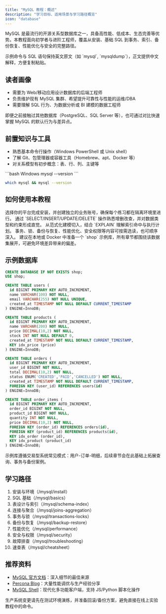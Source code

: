 ```yaml
---
title: "MySQL 教程：概述"
description: "学习目标、适用场景与学习路径概览"
icon: "database"
---
```


MySQL 是最流行的开源关系型数据库之一，具备高性能、低成本、生态完善等优势。本教程面向初学者与进阶工程师，覆盖从安装、基础 SQL 到事务、索引、备份恢复、性能优化与安全的完整路径。

<Info>
示例命令与 SQL 语句保持英文原文（如 `mysql`, `mysqldump`），正文提供中文解释，方便复制粘贴。
</Info>

## 读者画像

- 需要为 Web/移动应用设计数据库的后端工程师
- 负责维护现有 MySQL 集群、希望提升可靠性与性能的运维/DBA
- 需要理解 SQL 行为、为数据分析或 BI 建模的数据工程师

<Note>
即便之前接触过其他数据库（PostgreSQL、SQL Server 等），也可通过对比快速掌握 MySQL 的默认行为与差异点。
</Note>

## 前置知识与工具

- 熟悉基本命令行操作（Windows PowerShell 或 Unix shell）
- 了解 Git、包管理器或容器工具（Homebrew、apt、Docker 等）
- 对关系模型有初步概念：表、行、列、主键等

<CodeGroup>
  ```bash Windows
  mysql --version
  ```

  ```bash macOS/Linux
  which mysql && mysql --version
  ```
</CodeGroup>

## 如何使用本教程

<Steps>
  <Step title="安装与环境">
    选择你的平台完成安装，并创建独立的业务账号，确保每个练习都在隔离环境里进行。
  </Step>
  <Step title="SQL 基础">
    通过 `SELECT/INSERT/UPDATE/DELETE` 操作熟悉增删改查，并对数据类型和约束形成直觉。
  </Step>
  <Step title="表设计与索引">
    从范式化建模切入，结合 `EXPLAIN` 理解索引命中与执行计划。
  </Step>
  <Step title="进阶主题">
    事务、锁、备份与恢复、性能优化、安全权限等内容可按需选读，也可顺序深入。
  </Step>
</Steps>

<Tip>
建议在本地或 Docker 中准备一个 `shop` 示例库，所有章节都围绕该数据集展开，可避免环境差异带来的偏差。
</Tip>

## 示例数据库

```sql
CREATE DATABASE IF NOT EXISTS shop;
USE shop;

CREATE TABLE users (
  id BIGINT PRIMARY KEY AUTO_INCREMENT,
  name VARCHAR(100) NOT NULL,
  email VARCHAR(255) NOT NULL UNIQUE,
  created_at TIMESTAMP NOT NULL DEFAULT CURRENT_TIMESTAMP
) ENGINE=InnoDB;

CREATE TABLE products (
  id BIGINT PRIMARY KEY AUTO_INCREMENT,
  name VARCHAR(200) NOT NULL,
  price DECIMAL(10,2) NOT NULL,
  stock INT NOT NULL DEFAULT 0,
  created_at TIMESTAMP NOT NULL DEFAULT CURRENT_TIMESTAMP,
  KEY idx_price (price)
) ENGINE=InnoDB;

CREATE TABLE orders (
  id BIGINT PRIMARY KEY AUTO_INCREMENT,
  user_id BIGINT NOT NULL,
  total DECIMAL(10,2) NOT NULL,
  status ENUM('CREATED','PAID','CANCELLED') NOT NULL,
  created_at TIMESTAMP NOT NULL DEFAULT CURRENT_TIMESTAMP,
  FOREIGN KEY (user_id) REFERENCES users(id)
) ENGINE=InnoDB;

CREATE TABLE order_items (
  id BIGINT PRIMARY KEY AUTO_INCREMENT,
  order_id BIGINT NOT NULL,
  product_id BIGINT NOT NULL,
  quantity INT NOT NULL,
  price DECIMAL(10,2) NOT NULL,
  FOREIGN KEY (order_id) REFERENCES orders(id),
  FOREIGN KEY (product_id) REFERENCES products(id),
  KEY idx_order (order_id),
  KEY idx_product (product_id)
) ENGINE=InnoDB;
```

<Note>
示例库遵循交易型系统常见模式：用户-订单-明细，后续章节会在此基础上拓展查询、事务与备份案例。
</Note>

## 学习路径

1. 安装与环境（/mysql/install）
2. SQL 基础（/mysql/basics）
3. 表设计与索引（/mysql/schema-index）
4. 连接与聚合（/mysql/joins-aggregation）
5. 事务与锁（/mysql/transactions-locks）
6. 备份与恢复（/mysql/backup-restore）
7. 性能优化（/mysql/performance）
8. 安全与权限（/mysql/security）
9. 故障排查（/mysql/troubleshooting）
10. 速查表（/mysql/cheatsheet）

## 推荐资料

- [MySQL 官方文档](https://dev.mysql.com/doc/refman/8.0/en/)：深入细节的最佳来源
- [Percona Blog](https://www.percona.com/blog/)：大量性能调优与生产经验分享
- [MySQL Shell](https://dev.mysql.com/doc/mysql-shell/8.0/en/)：现代化多功能客户端，支持 JS/Python 脚本化操作

<Warning>
生产系统变更请先在测试环境演练，并准备回滚/备份方案，避免直接在线上实验教程中的命令。
</Warning>
